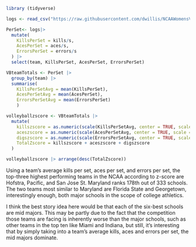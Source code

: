 ```r
library (tidyverse)
```

```r
logs <- read_csv("https://raw.githubusercontent.com/dwillis/NCAAWomensVolleyballData/main/data/ncaa_womens_volleyball_matchstats_2023.csv")
```

```r
PerSet<- logs|>
  mutate(
    KillsPerSet = kills/s,
    AcesPerSet = aces/s,
    ErrorsPerSet = errors/s
  ) |>
  select(team, KillsPerSet, AcesPerSet, ErrorsPerSet)
```

```r
VBteamTotals <- PerSet |> 
  group_by(team) |> 
  summarise(
    KillsPerSetAvg = mean(KillsPerSet), 
    AcesPerSetAvg = mean(AcesPerSet), 
    ErrorsPerSetAvg = mean(ErrorsPerSet)
    ) 
```

```r
volleyballzscore <- VBteamTotals |>
  mutate(
    killszscore = as.numeric(scale(KillsPerSetAvg, center = TRUE, scale = TRUE)),
    aceszscore = as.numeric(scale(AcesPerSetAvg, center = TRUE, scale = TRUE)),
    digszscore = as.numeric(scale(ErrorsPerSetAvg, center = TRUE, scale = TRUE)),
    TotalZscore = killszscore + aceszscore + digszscore
  )
```


```r
volleyballzscore |> arrange(desc(TotalZscore))
```

Using a team's average kills per set, aces per set, and errors per set, the top-three highest performing teams in the NCAA according to z-score are Hofstra, Pacific, and San Jose St. Maryland ranks 178th out of 333 schools. The two teams most similar to Maryland are Florida State and Georgetown, interestingly enough, both major schools in the scope of college athletics.

I think the best story idea here would be that each of the six-best schools are mid majors. This may be partly due to the fact that the competition those teams are facing is inherently worse than the major schools, such as other teams in the top ten like Miami and Indiana, but still, it's interesting that by simply taking into a team's average kills, aces and errors per set, the mid majors dominate.



